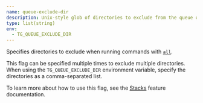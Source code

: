 ```yaml
---
name: queue-exclude-dir
description: Unix-style glob of directories to exclude from the queue of Units to run.
type: list(string)
env:
  - TG_QUEUE_EXCLUDE_DIR
---
```


Specifies directories to exclude when running commands with [`all`](/docs/reference/cli/commands/run#all).

This flag can be specified multiple times to exclude multiple directories. When using the `TG_QUEUE_EXCLUDE_DIR` environment variable, specify the directories as a comma-separated list.

To learn more about how to use this flag, see the [Stacks](/docs/features/stacks/#the-run---all-command) feature documentation.
